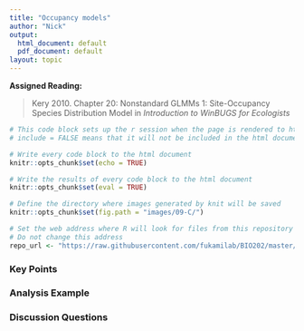 ```yaml
---
title: "Occupancy models"
author: "Nick"
output:
  html_document: default
  pdf_document: default
layout: topic
---
```


**Assigned Reading:**

> Kery 2010. Chapter 20: Nonstandard GLMMs 1: Site-Occupancy Species Distribution Model in *Introduction to WinBUGS for Ecologists* 




```r
# This code block sets up the r session when the page is rendered to html
# include = FALSE means that it will not be included in the html document

# Write every code block to the html document 
knitr::opts_chunk$set(echo = TRUE)

# Write the results of every code block to the html document 
knitr::opts_chunk$set(eval = TRUE)

# Define the directory where images generated by knit will be saved
knitr::opts_chunk$set(fig.path = "images/09-C/")

# Set the web address where R will look for files from this repository
# Do not change this address
repo_url <- "https://raw.githubusercontent.com/fukamilab/BIO202/master/"
```

### Key Points




### Analysis Example



### Discussion Questions




